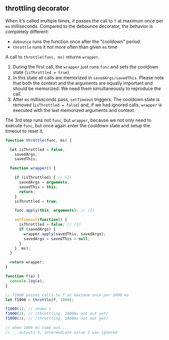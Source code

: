 
## throttling decorator

When it's called multiple times, it passes the call to `f` at maximum once
per `ms` milliseconds.
Compared to the debounce decorator, the behavior is completely different:
- `debounce` runs the function once after the "cooldown" period.
- `throttle` runs it not more often than given `ms` time

A call to `throttle(func, ms)` returns `wrapper`.

1. During the first call, the `wrapper` just runs `func` and sets the
cooldown state (`isThrottled = true`).
2. In this state all calls are memorized in `savedArgs/savedThis`. Please note
that both the context and the arguments are equally important and should be memorized.
We need them simultaneously to reproduce the call.
3. After `ms` milliseconds pass, `setTimeout` triggers. The cooldown state is removed
(`isThrottled = false`) and, if we had ignored calls, `wrapper` is executed with the
last memorized arguments and context.

The 3rd step runs not `func`, but `wrapper`, because we not only need to execute `func`,
but once again enter the cooldown state and setup the timeout to reset it.

```js title="throttling decorator"
function throttle(func, ms) {

  let isThrottled = false,
    savedArgs,
    savedThis;

  function wrapper() {

    if (isThrottled) { // (2)
      savedArgs = arguments;
      savedThis = this;
      return;
    }
    isThrottled = true;

    func.apply(this, arguments); // (1)

    setTimeout(function() {
      isThrottled = false; // (3)
      if (savedArgs) {
        wrapper.apply(savedThis, savedArgs);
        savedArgs = savedThis = null;
      }
    }, ms);
  }

  return wrapper;
}

function f(a) {
  console.log(a);
}

// f1000 passes calls to f at maximum once per 1000 ms
let f1000 = throttle(f, 1000);

f1000(1); // shows 1
f1000(2); // (throttling, 1000ms not out yet)
f1000(3); // (throttling, 1000ms not out yet)

// when 1000 ms time out...
// ...outputs 3, intermediate value 2 was ignored
```

